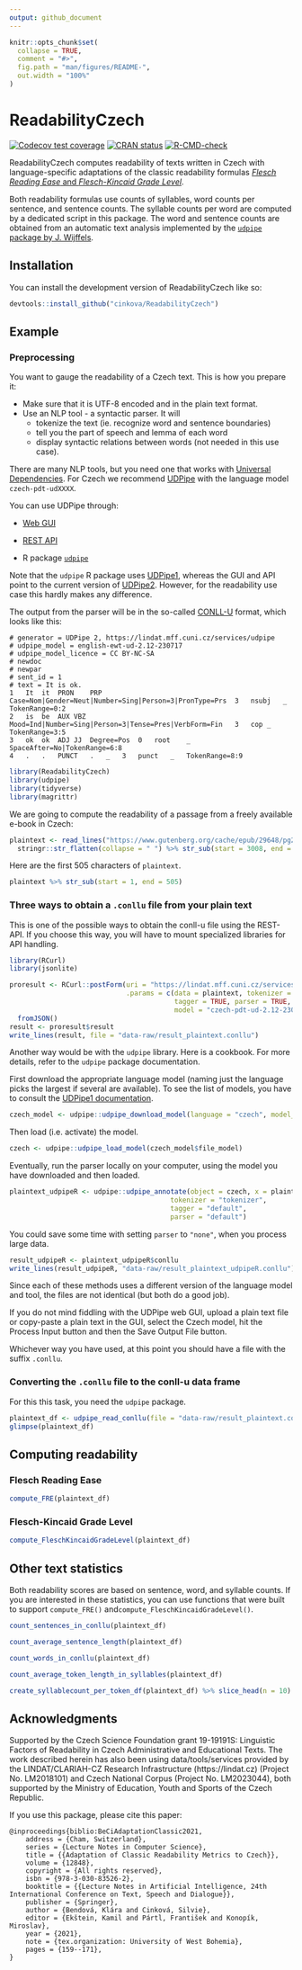 ```yaml
---
output: github_document
---
```


<!-- README.md is generated from README.Rmd. Please edit that file -->

```r
knitr::opts_chunk$set(
  collapse = TRUE,
  comment = "#>",
  fig.path = "man/figures/README-",
  out.width = "100%"
)
```

# ReadabilityCzech

<!-- badges: start -->
[![Codecov test coverage](https://codecov.io/gh/cinkova/ReadabilityCzech/branch/master/graph/badge.svg)](https://app.codecov.io/gh/cinkova/ReadabilityCzech?branch=master)
[![CRAN status](https://www.r-pkg.org/badges/version/ReadabilityCzech)](https://CRAN.R-project.org/package=ReadabilityCzech)
[![R-CMD-check](https://github.com/cinkova/ReadabilityCzech/actions/workflows/R-CMD-check.yaml/badge.svg)](https://github.com/cinkova/ReadabilityCzech/actions/workflows/R-CMD-check.yaml)
<!-- badges: end -->

ReadabilityCzech computes readability of texts written in Czech with language-specific adaptations of the classic readability formulas [*Flesch Reading Ease* and *Flesch-Kincaid Grade Level*](https://en.wikipedia.org/wiki/Flesch%E2%80%93Kincaid_readability_tests).

Both readability formulas use counts of syllables, word counts per sentence, and sentence counts. The syllable counts per word are computed by a dedicated script in this package. The word and sentence counts are obtained from an automatic text analysis implemented by the [`udpipe` package by J. Wijffels](https://cran.r-project.org/web/packages/udpipe/vignettes/udpipe-universe.html).  


## Installation

You can install the development version of ReadabilityCzech like so:

```r
devtools::install_github("cinkova/ReadabilityCzech")
```

## Example
### Preprocessing
You want to gauge the readability of a Czech text. This is how you prepare it:

- Make sure that it is UTF-8 encoded and in the plain text format. 
- Use an NLP tool - a syntactic parser. It will
    - tokenize the text (ie. recognize word and sentence boundaries)
    - tell you the part of speech and lemma of each word
    - display syntactic relations between words (not needed in this use case). 

There are many NLP tools, but you need one that works with [Universal Dependencies](universaldependencies.org). 
For Czech we recommend [UDPipe](https://lindat.mff.cuni.cz/services/udpipe/info.php) with the language model `czech-pdt-udXXXX`. 

You can use UDPipe through:

- [Web GUI](https://lindat.mff.cuni.cz/services/udpipe/)
    
- [REST API](https://lindat.mff.cuni.cz/services/udpipe/api-reference.php) 
    
- R package [`udpipe`](https://CRAN.R-project.org/package=udpipe)


Note that the `udpipe` R package uses [UDPipe1](https://ufal.mff.cuni.cz/udpipe/1), whereas the GUI and API point to the current version of [UDPipe2](https://ufal.mff.cuni.cz/udpipe/2). However, for the readability use case this hardly makes any difference. 

The output from the parser will be in the so-called [CONLL-U](https://universaldependencies.org/format.html) format, which looks like this:

```
# generator = UDPipe 2, https://lindat.mff.cuni.cz/services/udpipe
# udpipe_model = english-ewt-ud-2.12-230717
# udpipe_model_licence = CC BY-NC-SA
# newdoc
# newpar
# sent_id = 1
# text = It is ok.
1	It	it	PRON	PRP	Case=Nom|Gender=Neut|Number=Sing|Person=3|PronType=Prs	3	nsubj	_	TokenRange=0:2
2	is	be	AUX	VBZ	Mood=Ind|Number=Sing|Person=3|Tense=Pres|VerbForm=Fin	3	cop	_	TokenRange=3:5
3	ok	ok	ADJ	JJ	Degree=Pos	0	root	_	SpaceAfter=No|TokenRange=6:8
4	.	.	PUNCT	.	_	3	punct	_	TokenRange=8:9
```

```r
library(ReadabilityCzech)
library(udpipe)
library(tidyverse)
library(magrittr)

```

We are going to compute the readability of a passage from a freely available e-book in Czech:

```r
plaintext <- read_lines("https://www.gutenberg.org/cache/epub/29648/pg29648.txt") %>% 
  stringr::str_flatten(collapse = " ") %>% str_sub(start = 3008, end = 7508)
```

Here are the first 505 characters of `plaintext`. 
```r
plaintext %>% str_sub(start = 1, end = 505)
```

### Three ways to obtain a `.conllu` file from your plain text

This is one of the possible ways to obtain the conll-u file using the REST-API. If you choose this way, you will have to mount specialized libraries for API handling. 

```r
library(RCurl)
library(jsonlite)

proresult <- RCurl::postForm(uri = "https://lindat.mff.cuni.cz/services/udpipe/api/process", 
                             .params = c(data = plaintext, tokenizer = TRUE, 
                                         tagger = TRUE, parser = TRUE, 
                                         model = "czech-pdt-ud-2.12-230717") ) %>%
  fromJSON() 
result <- proresult$result
write_lines(result, file = "data-raw/result_plaintext.conllu")

```

Another way would be with the `udpipe` library. Here is a cookbook. For more details, refer to the `udpipe` package documentation. 

First download the appropriate language model (naming just the language picks the largest if several are available).
To see the list of models, you have to consult the [UDPipe1 documentation](https://ufal.mff.cuni.cz/udpipe/1). 

```r
czech_model <- udpipe::udpipe_download_model(language = "czech", model_dir = "data-raw")
```
Then load (i.e. activate) the model. 

```r
czech <- udpipe::udpipe_load_model(czech_model$file_model)
```

Eventually, run the parser locally on your computer, using the model you have downloaded and then loaded.

```r
plaintext_udpipeR <- udpipe::udpipe_annotate(object = czech, x = plaintext, 
                                        tokenizer = "tokenizer", 
                                        tagger = "default", 
                                        parser = "default")
```

You could save some time with setting `parser` to `"none"`, when you process large data. 

```r
result_udpipeR <- plaintext_udpipeR$conllu
write_lines(result_udpipeR, "data-raw/result_plaintext_udpipeR.conllu")
```

Since each of these methods uses a different version of the language model and tool, the files are not identical (but both do a good job). 

If you do not mind fiddling with the UDPipe web GUI, upload a plain text file or copy-paste a plain text in the GUI, select the Czech model, hit the Process Input button and then the Save Output File button. 

Whichever way you have used, at this point you should have a file with the suffix `.conllu`. 


### Converting the `.conllu` file to the conll-u data frame
For this this task, you need the `udpipe` package.  

```r
plaintext_df <- udpipe_read_conllu(file = "data-raw/result_plaintext.conllu")
glimpse(plaintext_df)
```


## Computing readability 

### Flesch Reading Ease

```r
compute_FRE(plaintext_df)
```

### Flesch-Kincaid Grade Level

```r
compute_FleschKincaidGradeLevel(plaintext_df)
```

## Other text statistics
Both readability scores are based on sentence, word, and syllable counts. If you are interested in these statistics, you can use functions that were built to support `compute_FRE()` and`compute_FleschKincaidGradeLevel()`.

```r
count_sentences_in_conllu(plaintext_df)
```

```r
count_average_sentence_length(plaintext_df)
```

```r
count_words_in_conllu(plaintext_df)
```

```r
count_average_token_length_in_syllables(plaintext_df)
```

```r
create_syllablecount_per_token_df(plaintext_df) %>% slice_head(n = 10)
```


## Acknowledgments
Supported by the Czech Science Foundation grant 19-19191S: Linguistic Factors of Readability in Czech Administrative and Educational Texts. The work described herein has also been using data/tools/services provided by the LINDAT/CLARIAH-CZ
Research Infrastructure (https://lindat.cz) (Project No. LM2018101) and Czech National Corpus (Project No. LM2023044), both supported by the Ministry of Education, Youth and Sports of the Czech Republic. 

If you use this package, please cite this paper:

```
@inproceedings{biblio:BeCiAdaptationClassic2021,
	address = {Cham, Switzerland},
	series = {Lecture Notes in Computer Science},
	title = {{Adaptation of Classic Readability Metrics to Czech}},
	volume = {12848},
	copyright = {All rights reserved},
	isbn = {978-3-030-83526-2},
	booktitle = {{Lecture Notes in Artificial Intelligence, 24th International Conference on Text, Speech and Dialogue}},
	publisher = {Springer},
	author = {Bendová, Klára and Cinková, Silvie},
	editor = {Ekštein, Kamil and Pártl, František and Konopík, Miroslav},
	year = {2021},
	note = {tex.organization: University of West Bohemia},
	pages = {159--171},
}

```
